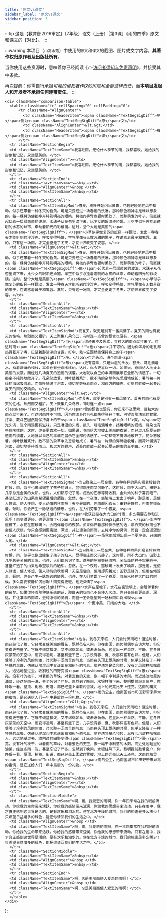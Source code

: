 ```yaml
---
title: '原文vs课文'
sidebar_label: '原文vs课文'
sidebar_position: 3
---
```


:::tip
这是【教育部2016审定】〔7年级〕语文（上册）［第3课］《雨的四季》原文和课文的【对比】。
:::

:::warning
本项目（`山高水落`）中使用的`原文`和`课文`的截图、图片或文字内容，**其著作权归原作者及出版社所有**。

当你使用这些资源时，意味着你已经阅读《👉[访问者须知与免责声明](/#访问者须知与免责声明)》，并接受其中条款。

再次提醒：你需自行承担*可能的侵犯著作权的风险和全部法律责任*，而**本项目发起人和开发者不承担任何连带责任**。
:::

    <div className="comparison-table">
      <table className="fc" cellSpacing="0" cellPadding="0">
          <tr className="AlignCenter">
            <td className="HeaderItem"><span className="TextSegSigDiff">左</span>侧为<span className="TextSegSigDiff">原</span>文</td>
            <td className="AlignCenter">&lt;&gt;</td>
            <td className="HeaderItem"><span className="TextSegSigDiff">右</span>侧为<span className="TextSegSigDiff">课</span>文</td>
          </tr>
      <tr className="SectionBegin">
      <td className="TextItemSame">我喜欢雨，无论什么季节的雨，我都喜欢。她给我的形象和记忆，永远是美的。</td>
      <td className="AlignCenter">=</td>
      <td className="TextItemSame">我喜欢雨，无论什么季节的雨，我都喜欢。她给我的形象和记忆，永远是美的。</td>
      </tr>
      <tr className="SectionEnd">
      <td className="TextItemSame">&nbsp;</td>
      <td className="AlignCenter">&nbsp;</td>
      <td className="TextItemSame">&nbsp;</td>
      </tr>
      <tr className="SectionAll">
      <td className="TextItemSigMod">春天，树叶开始闪出黄青，花苞轻轻地在风中摆动，似乎还带着一种冬天的昏黄。可是只要经过一场春雨的洗淋，那种颜色和神态是难以想象的。每一棵树仿佛都睁开特别明亮的眼睛，树枝的手臂也顿时柔软了，而那萌发的叶子，简直就起伏着一层绿茵茵的波浪。水珠子从花苞里滴下来，比少女的眼泪还娇媚。半空中似乎总挂着透明的水雾的丝帘，牵动着阳光的彩棱镜。这时，整个大地是美丽的<span className="TextSegSigDiff">，</span>小草似乎像复苏的蚯蚓一样翻动，发出一种春天才能听到的沙沙声。呼吸变得畅快，空气里像有无数芳甜的果子，在诱惑着鼻子和嘴唇。真的，只有这一场雨，才完全驱走了冬天，才使世界改变了姿容。</td>
      <td className="AlignCenter">&lt;&gt;</td>
      <td className="TextItemSigMod">春天，树叶开始闪出黄青，花苞轻轻地在风中摆动，似乎还带着一种冬天的昏黄。可是只要经过一场春雨的洗淋，那种颜色和神态是难以想象的。每一棵树仿佛都睁开特别明亮的眼睛，树枝的手臂也顿时柔软了，而那萌发的叶子，简直就<span className="TextSegSigDiff">像</span>起伏着一层绿茵茵的波浪。水珠子从花苞里滴下来，比少女的眼泪还娇媚。半空中似乎总挂着透明的水雾的丝帘，牵动着阳光的彩棱镜。这时，整个大地是美丽的<span className="TextSegSigDiff">。</span>小草似乎像复苏的蚯蚓一样翻动，发出一种春天才能听到的沙沙声。呼吸变得畅快，空气里像有无数芳甜的果子，在诱惑着鼻子和嘴唇。真的，只有这一场雨，才完全驱走了冬天，才使世界改变了姿容。</td>
      </tr>
      <tr className="SectionAll">
      <td className="TextItemSame">&nbsp;</td>
      <td className="AlignCenter">=</td>
      <td className="TextItemSame">&nbsp;</td>
      </tr>
      <tr className="SectionAll">
      <td className="TextItemSigMod">而夏天，就更是别有一番风情了。夏天的雨也有夏天的性格，热烈而又粗犷。天上聚集几朵乌云，有时连一点雷的预告也没有，<span className="TextSegSigDiff">当</span>你还来不及思索，豆粒大的雨点就打来了。可这时雨<span className="TextSegSigDiff">也</span>并不可怕，因为你浑身的毛孔都热得张开了嘴，巴望着那清凉的甘露。打伞、戴斗笠固然能保持身上的干<span className="TextSegSigDiff">净。</span>可光头浇、洗个雨澡<span className="TextSegSigDiff">却</span>更有滋味，只是淋湿的头发、额头、睫毛滴着水，挡着眼睛的视线，耳朵也有些痒嗦嗦的。这时，你会更喜欢一切。如果说，春雨给大地披上美丽的衣裳，而经过几场夏天的透雨的浇灌，大地就以自己的丰满而展示它全部的诱惑了。一切都毫不掩饰地敞开了。花朵怒放着，树叶鼓着浆汁，数不清的杂草争先恐后地成长，暑气被一片绿的海绵吸收着。而荷叶铺满了河面，迫切地等待着雨点，和远方的蝉声、近处的蛙鼓一起奏起夏天的雨的交响曲。</td>
      <td className="AlignCenter">&lt;&gt;</td>
      <td className="TextItemSigMod">而夏天，就更是别有一番风情了。夏天的雨也有夏天的性格，热烈而又粗犷。天上聚集几朵乌云，有时连一点<span className="TextSegSigDiff">儿</span>雷的预告也没有，你还来不及思索，豆粒大的雨点就打来了。可这时雨并不可怕，因为你浑身的毛孔都热得张开了嘴，巴望着那清凉的甘露。打伞、戴斗笠固然能保持身上的干<span className="TextSegSigDiff">爽，</span>可光头浇、洗个雨澡更有滋味，只是淋湿的头发、额头、睫毛滴着水，挡着眼睛的视线，耳朵也有些痒嗦嗦的。这时，你会更喜欢一切。如果说，春雨给大地披上美丽的衣裳，而经过几场夏天的透雨的浇灌，大地就以自己的丰满而展示它全部的诱惑了。一切都毫不掩饰地敞开了。花朵怒放着，树叶鼓着浆汁，数不清的杂草争先恐后地成长，暑气被一片绿的海绵吸收着。而荷叶铺满了河面，迫切地等待着雨点，和远方的蝉声、近处的蛙鼓一起奏起夏天的雨的交响曲。</td>
      </tr>
      <tr className="SectionAll">
      <td className="TextItemSame">&nbsp;</td>
      <td className="AlignCenter">=</td>
      <td className="TextItemSame">&nbsp;</td>
      </tr>
      <tr className="SectionAll">
      <td className="TextItemSigMod">当田野染上一层金黄，各种各样的果实摇着铃铛的时候，雨，似乎也像出嫁生了孩子的妇人，显得端庄而又沉静了。这时候，雨不大出门。田野上几乎总是金黄的太阳。也许，人们都忘记了雨。成熟的庄稼等待收割，金灿灿的种子需要晒干，甚至红透了的山果也希望最后的晒甜。忽然，在一个夜晚，窗玻璃上发出了响声，那是雨，是使人静谧、使人怀想、使人动情的秋雨啊！天空是暗的，但雨却闪着光；田野是静的，但雨在倾诉着。顿时，你会产生一脉悠远的情思。也许，在人们劳累了一个春夏，<span className="TextSegSigDiff">在</span>收获已经在大门口的时候，多么需要安静和沉思啊！雨变得更轻，也更深情了<span className="TextSegSigDiff">。</span>水声在屋檐下，水花在窗玻璃上，会陪伴着你的夜梦。如果你怀着那种快乐感的话，那白天的秋雨也不会使人厌烦。你只会感到更高邈、深远，并让凄冷的雨滴，去纯净你的灵魂，而且一定会遥望到<span className="TextSegSigDiff">在</span>一场秋雨后将出现一个更净美、开阔的大地。</td>
      <td className="AlignCenter">&lt;&gt;</td>
      <td className="TextItemSigMod">当田野染上一层金黄，各种各样的果实摇着铃铛的时候，雨，似乎也像出嫁生了孩子的妇人，显得端庄而又沉静了。这时候，雨不大出门。田野上几乎总是金黄的太阳。也许，人们都忘记了雨。成熟的庄稼等待收割，金灿灿的种子需要晒干，甚至红透了的山果也希望最后的晒甜。忽然，在一个夜晚，窗玻璃上发出了响声，那是雨，是使人静谧、使人怀想、使人动情的秋雨啊！天空是暗的，但雨却闪着光；田野是静的，但雨在倾诉着。顿时，你会产生一脉悠远的情思。也许，在人们劳累了一个春夏，收获已经在大门口的时候，多么需要安静和沉思啊！雨变得更轻，也更深情了<span className="TextSegSigDiff">，</span>水声在屋檐下，水花在窗玻璃上，会陪伴着你的夜梦。如果你怀着那种快乐感的话，那白天的秋雨也不会使人厌烦。你只会感到更高邈、深远，并让凄冷的雨滴，去纯净你的灵魂，而且一定会遥望到一场秋雨后将出现<span className="TextSegSigDiff">的</span>一个更净美、开阔的大地。</td>
      </tr>
      <tr className="SectionAll">
      <td className="TextItemSame">&nbsp;</td>
      <td className="AlignCenter">=</td>
      <td className="TextItemSame">&nbsp;</td>
      </tr>
      <tr className="SectionAll">
      <td className="TextItemSigMod">也许，到冬天来临，人们会讨厌雨吧！但这时候，雨已经化了妆，它经常变成美丽的雪花，飘然莅临人间。但在南国，雨仍然偶尔造访大地，但它变得更吝啬了。它既不倾盆瓢泼，又不绵绵如丝，或淅淅沥沥，它显出一种自然、平静。在冬日灰蒙蒙的天空中，雨变得透明，甚至有些干巴，几乎没有春、夏、秋那样富有色彩。但是，人们受够了冷冽的风的刺激，讨厌那干涩而苦的气息，当雨在头顶上飘落的时候，似乎又降临了一种特殊的温暖，仿佛从那湿润中又漾出花和树叶的气息。那种清冷是柔和的，没有北风那样咄咄逼人。远远地望过去，收割过的田野变得<span className="TextSegSigDiff">银</span>亮，没有叶的枝干、淋着雨的草垛，对着瓷色的天空，像一幅干净利落的木刻。而近处池畦里的油菜，经这冬雨一洗，甚至忘记了严冬。忽然到了晚间，水银柱降下来，黎明提前敲着窗户，你睁眼一看，屋顶、树枝、街道，都已经盖上柔软的雪被，地上的光亮比天上还亮。这雨的精灵<span className="TextSegSigDiff">、</span>雨的公主，给南国城市和田野带来异常的蜜情，是它送给人们一年中最后的一份礼物。</td>
      <td className="AlignCenter">&lt;&gt;</td>
      <td className="TextItemSigMod">也许，到冬天来临，人们会讨厌雨吧！但这时候，雨已经化了妆，它经常变成美丽的雪花，飘然莅临人间。但在南国，雨仍然偶尔造访大地，但它变得更吝啬了。它既不倾盆瓢泼，又不绵绵如丝，或淅淅沥沥，它显出一种自然、平静。在冬日灰蒙蒙的天空中，雨变得透明，甚至有些干巴，几乎没有春、夏、秋那样富有色彩。但是，人们受够了冷冽的风的刺激，讨厌那干涩而苦的气息，当雨在头顶上飘落的时候，似乎又降临了一种特殊的温暖，仿佛从那湿润中又漾出花和树叶的气息。那种清冷是柔和的，没有北风那样咄咄逼人。远远地望过去，收割过的田野变得<span className="TextSegSigDiff">很</span>亮，没有叶的枝干、淋着雨的草垛，对着瓷色的天空，像一幅干净利落的木刻。而近处池畦里的油菜，经这冬雨一洗，甚至忘记了严冬。忽然到了晚间，水银柱降下来，黎明提前敲着窗户，你睁眼一看，屋顶、树枝、街道，都已经盖上柔软的雪被，地上的光亮比天上还亮。这雨的精灵<span className="TextSegSigDiff">，</span>雨的公主，给南国城市和田野带来异常的蜜情，是它送给人们一年中最后的一份礼物。</td>
      </tr>
      <tr className="SectionBegin">
      <td className="TextItemSame">&nbsp;</td>
      <td className="AlignCenter">=</td>
      <td className="TextItemSame">&nbsp;</td>
      </tr>
      <tr className="SectionMiddle">
      <td className="TextItemSame">啊，雨，我爱恋的雨啊，你一年四季常在我的眼前流动，你给我的生命带来活跃，你给我的感情带来滋润，你给我的思想带来流动。只有在雨中，我才真正感到这世界是活的，是有欢乐和泪水的。但在北方干燥的城市，我们的相逢是多么稀少！只希望日益增多的绿色，能把你请回我们的生活之中。</td>
      <td className="AlignCenter">&nbsp;</td>
      <td className="TextItemSame">啊，雨，我爱恋的雨啊，你一年四季常在我的眼前流动，你给我的生命带来活跃，你给我的感情带来滋润，你给我的思想带来流动。只有在雨中，我才真正感到这世界是活的，是有欢乐和泪水的。但在北方干燥的城市，我们的相逢是多么稀少！只希望日益增多的绿色，能把你请回我们的生活之中。</td>
      </tr>
      <tr className="SectionMiddle">
      <td className="TextItemSame">&nbsp;</td>
      <td className="AlignCenter">&nbsp;</td>
      <td className="TextItemSame">&nbsp;</td>
      </tr>
      <tr className="SectionEnd">
      <td className="TextItemSame">啊，总是美丽而使人爱恋的雨啊！</td>
      <td className="AlignCenter">&nbsp;</td>
      <td className="TextItemSame">啊，总是美丽而使人爱恋的雨啊！</td>
      </tr>
      </table>
    </div>
);

<MyComponent />
